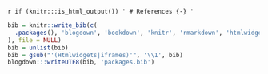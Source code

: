 `r if (knitr:::is_html_output()) '
# References {-}
'`

```r
bib = knitr::write_bib(c(
  .packages(), 'blogdown', 'bookdown', 'knitr', 'rmarkdown', 'htmlwidgets', 'webshot', 'servr', 'xaringan', 'animation',  'processx', 'later', 'widgetframe', 'pkgdown'
), file = NULL)
bib = unlist(bib)
bib = gsub("'(Htmlwidgets|iframes)'", '\\1', bib)
blogdown:::writeUTF8(bib, 'packages.bib')
```
